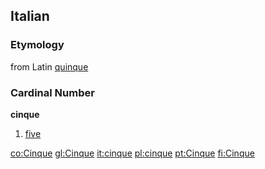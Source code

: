 ==Italian==
===Etymology===
from Latin [[quinque]]

===Cardinal Number===
'''cinque'''

# [[five]]

[[co:Cinque]]
[[gl:Cinque]]
[[it:cinque]]
[[pl:cinque]]
[[pt:Cinque]]
[[fi:Cinque]]